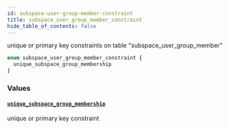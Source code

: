 ```yaml
---
id: subspace-user-group-member-constraint
title: subspace_user_group_member_constraint
hide_table_of_contents: false
---
```


unique or primary key constraints on table "subspace_user_group_member"

```graphql
enum subspace_user_group_member_constraint {
  unique_subspace_group_membership
}
```

### Values

#### [`unique_subspace_group_membership`](#)

unique or primary key constraint
